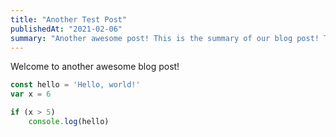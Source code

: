 ```yaml
---
title: "Another Test Post"
publishedAt: "2021-02-06"
summary: "Another awesome post! This is the summary of our blog post! This is the summary of our blog post! This is the summary of our blog post!"
---
```


Welcome to another awesome blog post!

```javascript:hello.js
const hello = 'Hello, world!'
var x = 6

if (x > 5)
    console.log(hello)
```
